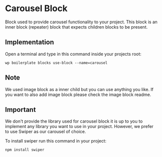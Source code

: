 
<Meta of={ComponentData} name='About' />

# Carousel Block

Block used to provide carousel functionality to your project. This block is an inner block (repeater) block that expects children blocks to be present.

## Implementation

Open a terminal and type in this command inside your projects root:

```shell
wp boilerplate blocks use-block --name=carousel
```

## Note

We used image block as a inner child but you can use anything you like. If you want to also add image block please check the image block readme.

## Important

We don't provide the library used for carousel block it is up to you to implement any library you want to use in your project.
However, we prefer to use Swiper as our carousel of choice.

To install swiper run this command in your project:
```shell
npm install swiper
```
